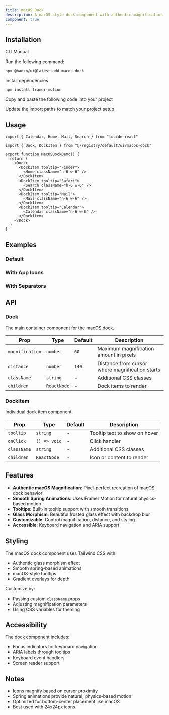 ```yaml
---
title: macOS Dock
description: A macOS-style dock component with authentic magnification and interactions
component: true
---
```


<ComponentPreview name="macos-dock-demo" />

## Installation

<Tabs defaultValue="cli">

<TabsList>
  <TabsTrigger value="cli">CLI</TabsTrigger>
  <TabsTrigger value="manual">Manual</TabsTrigger>
</TabsList>

<TabsContent value="cli">

<Steps>

<Step>Run the following command:</Step>

```bash
npx @hanzo/ui@latest add macos-dock
```

</Steps>

</TabsContent>

<TabsContent value="manual">

<Steps>

<Step>Install dependencies</Step>

```bash
npm install framer-motion
```

<Step>Copy and paste the following code into your project</Step>

<ComponentSource name="macos-dock" />

<Step>Update the import paths to match your project setup</Step>

</Steps>

</TabsContent>

</Tabs>

## Usage

```tsx
import { Calendar, Home, Mail, Search } from "lucide-react"

import { Dock, DockItem } from "@/registry/default/ui/macos-dock"

export function MacOSDockDemo() {
  return (
    <Dock>
      <DockItem tooltip="Finder">
        <Home className="h-6 w-6" />
      </DockItem>
      <DockItem tooltip="Safari">
        <Search className="h-6 w-6" />
      </DockItem>
      <DockItem tooltip="Mail">
        <Mail className="h-6 w-6" />
      </DockItem>
      <DockItem tooltip="Calendar">
        <Calendar className="h-6 w-6" />
      </DockItem>
    </Dock>
  )
}
```

## Examples

### Default

<ComponentPreview name="macos-dock-demo" />

### With App Icons

<ComponentPreview name="macos-dock-apps" />

### With Separators

<ComponentPreview name="macos-dock-separators" />

## API

### Dock

The main container component for the macOS dock.

| Prop            | Type        | Default | Description                                     |
| --------------- | ----------- | ------- | ----------------------------------------------- |
| `magnification` | `number`    | `60`    | Maximum magnification amount in pixels          |
| `distance`      | `number`    | `140`   | Distance from cursor where magnification starts |
| `className`     | `string`    | -       | Additional CSS classes                          |
| `children`      | `ReactNode` | -       | Dock items to render                            |

### DockItem

Individual dock item component.

| Prop        | Type         | Default | Description                   |
| ----------- | ------------ | ------- | ----------------------------- |
| `tooltip`   | `string`     | -       | Tooltip text to show on hover |
| `onClick`   | `() => void` | -       | Click handler                 |
| `className` | `string`     | -       | Additional CSS classes        |
| `children`  | `ReactNode`  | -       | Icon or content to render     |

## Features

- **Authentic macOS Magnification**: Pixel-perfect recreation of macOS dock behavior
- **Smooth Spring Animations**: Uses Framer Motion for natural physics-based motion
- **Tooltips**: Built-in tooltip support with smooth transitions
- **Glass Morphism**: Beautiful frosted glass effect with backdrop blur
- **Customizable**: Control magnification, distance, and styling
- **Accessible**: Keyboard navigation and ARIA support

## Styling

The macOS dock component uses Tailwind CSS with:

- Authentic glass morphism effect
- Smooth spring-based animations
- macOS-style tooltips
- Gradient overlays for depth

Customize by:

- Passing custom `className` props
- Adjusting magnification parameters
- Using CSS variables for theming

## Accessibility

The dock component includes:

- Focus indicators for keyboard navigation
- ARIA labels through tooltips
- Keyboard event handlers
- Screen reader support

## Notes

- Icons magnify based on cursor proximity
- Spring animations provide natural, physics-based motion
- Optimized for bottom-center placement like macOS
- Best used with 24x24px icons
